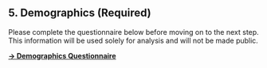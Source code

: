 ## 5. Demographics (Required)

Please complete the questionnaire below before moving on to the next step. This 
information will be used solely for analysis and will not be made public.

[**→ Demographics Questionnaire**](https://docs.google.com/forms/d/e/1FAIpQLSfg_0AI9fx5LzARo7rq-clcpgg6kr5W9ElxDfp8JOl_jDXQew/viewform?usp=sf_link)
